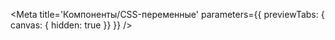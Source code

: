 



<Meta
    title='Компоненты/CSS-переменные'
    parameters={{ previewTabs: { canvas: { hidden: true }} }}
/>

<!-- Docs -->

<ComponentHeader
    name='@alfalab/core-components-vars'
    version={version}
    package='@alfalab/core-components-vars'
    stage={3}
/>

<CssVars css={gaps} title='Отступы' />
<CssVars css={borderRadius} title='Скругления' />
<CssVars css={shadowsIndigo} title='Тени' />
<CssVars css={colorsIndigo} title='Цвета indigo' />
<CssVars css={colorsBluetint} title='Цвета bluetint' />
<CssVars css={colorsAddons} title='Цвета addons' />
<CssVars css={colorsTransparent} title='Цвета transparent' />

